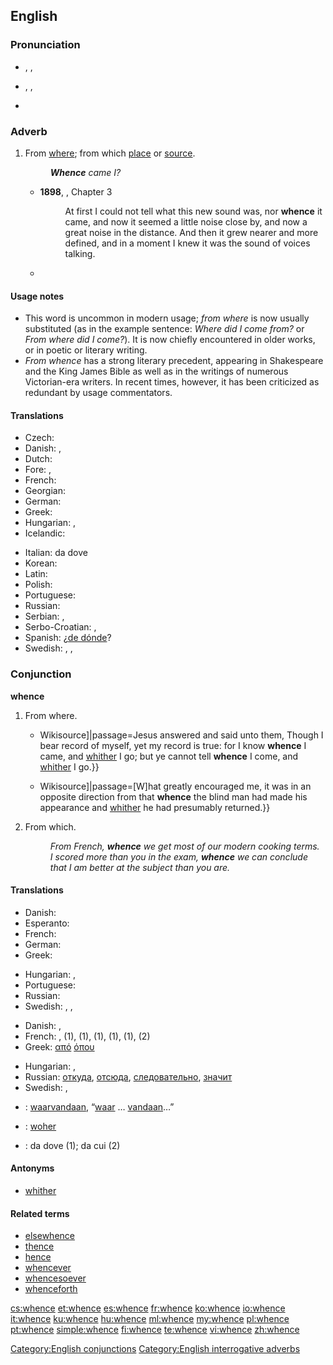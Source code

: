 ==English==

===Pronunciation===
* {{enPR|hwĕns}}, {{IPA|/ʍɛns/}}, {{SAMPA|/WEns/}}
* {{italbrac|in accents with the [[wine-whine merger]]}} {{enPR|wĕns}}, {{IPA|/wɛns/}}, {{SAMPA|/wEns/}}
* {{audio|en-us-whence.ogg|Audio (US)}}
*: {{rhymes|ɛns}}

===Adverb===
{{en-adv|-}}

# From [[where]]; from which [[place]] or [[source]].
#: '''''Whence''' came I?''
#* '''1898''', {{w|J. Meade Falkner}}, {{w|Moonfleet}} Chapter 3
#*: At first I could not tell what this new sound was, nor '''whence''' it came, and now it seemed a little noise close by, and now a great noise in the distance. And then it grew nearer and more defined, and in a moment I knew it was the sound of voices talking.
#* {{quote-book
|year=1818
|author=Mary Shelley
|title=Frankenstein
|chapter=4
|url=http://ebooks.adelaide.edu.au/s/shelley/mary/s53f/chapter4.html
|passage='''Whence''', I often asked myself, did the principle of life proceed? }}

====Usage notes====
* This word is uncommon in modern usage; ''from where'' is now usually substituted (as in the example sentence: ''Where did I come from?'' or ''From where did I come?''). It is now chiefly encountered in older works, or in poetic or literary writing.
* ''From whence'' has a strong literary precedent, appearing in Shakespeare and the King James Bible as well as in the writings of numerous Victorian-era writers.  In recent times, however, it has been criticized as redundant by usage commentators.

====Translations====
{{trans-top|From where; from which place or source}}
* Czech: {{t|cs|odkud}}
* Danish: {{t-|da|hvorfra}},  {{t|da|hvoraf}}
* Dutch: {{t-|nl|waarvandaan}}
* Fore: {{tø|for|forrt}}, {{tø|for|gerrt}}
* French: {{t+|fr|d'où}}
* Georgian: {{t|ka|საიდან|sc=Geor}}
* German: {{t+|de|woher}}
* Greek: {{t|el|αφού|tr=afoú}}
* Hungarian: {{t|hu|honnan}}, {{t|hu|honnét}}
* Icelandic: {{t+|is|hvaðan}}
{{trans-mid}}
* Italian: da dove
* Korean: {{t|ko|어디서|tr=eo-di-seo|sc=Kore}}
* Latin: {{t|la|unde}}
* Polish: {{t+|pl|skąd}}
* Portuguese: {{t+|pt|donde}}
* Russian: {{t+|ru|откуда}}
* Serbian: {{t-|sr|otkuda}}, {{t-|sr|odakle}}
* Serbo-Croatian: {{t|sh|odakle|xs=Serbo-Croatian}},  {{t|sh|otkud|xs=Serbo-Croatian}}
* Spanish: ¿[[de dónde]]?
* Swedish: {{t|sv|varifrån}}, {{t|sv|var i från}}, {{t|sv|vadan}}
{{trans-bottom}}

===Conjunction===
'''whence'''

# From where.
#* {{quote-book|year=1611|title=King James Bible|section=John 8:14|url=[s:Bible (King James)/John{{!}}Wikisource]|passage=Jesus answered and said unto them, Though I bear record of myself, yet my record is true: for I know '''whence''' I came, and [[whither]] I go; but ye cannot tell '''whence''' I come, and [[whither]] I go.}}
#* {{quote-book|year=1883|author=Robert Louis Stevenson|title=Treasure Island|chapter=The Sea-chest|url=[s:Treasure Island/Chapter 4{{!}}Wikisource]|passage=[W]hat greatly encouraged me, it was in an opposite direction from that '''whence''' the blind man had made his appearance and [[whither]] he had presumably returned.}}
# {{context|literary|poetic}} From which.
#: ''From French, '''whence''' we get most of our modern cooking terms.''
#: ''I scored more than you in the exam, '''whence''' we can conclude that I am better at the subject than you are.''

====Translations====
{{trans-top|From where}}
* Danish: {{t-|da|hvorfra}}
* Esperanto: {{t|eo|el kie}}
* French: {{t+|fr|d'où}}
* German: {{t|de|woher}}
* Greek: {{t|el|από πού}}
{{trans-mid}}
* Hungarian: {{t|hu|ahonnan}}, {{t|hu|ahonnét}}
* Portuguese: {{t|pt|de onde}}
* Russian: {{t+|ru|откуда}}
* Swedish: {{t+|sv|varifrån}}, {{t|sv|var i från}}, {{t|sv|vadan}}
{{trans-bottom}}
{{trans-top|From which}}
* Danish: {{t-|da|hvorfra}},  {{t|da|hvoraf}}
* French: {{t+|fr|d'où}}, {{t+|fr|duquel|m|s}} (1), {{t+|fr|desquels|m|p}} (1), {{t+|fr|de laquelle|f|s}} (1), {{t+|fr|desquelles|f|p}} (1), {{t+|fr|dont}} (1), {{t-|fr|ce dont}} (2)
* Greek: [[από]] [[όπου]]
{{trans-mid}}
* Hungarian: {{t|hu|ahonnan}}, {{t|hu|amiből}}
* Russian: [[откуда]], [[отсюда]], [[следовательно]], [[значит]]
* Swedish: {{t+|sv|varav}}, {{t|sv|var av}}
{{trans-bottom}}

{{checktrans-top}}
* {{ttbc|nl}}: [[waarvandaan]], “[[waar]] … [[vandaan]]…”
* {{ttbc|de}}: [[woher]]
* {{ttbc|it}}: da dove (1); da cui (2)
{{trans-mid}}
{{trans-bottom}}

====Antonyms====
* [[whither]]

====Related terms====
* [[elsewhence]]
* [[thence]]
* [[hence]]
* [[whencever]]
* [[whencesoever]]
* [[whenceforth]]

[[Category:English conjunctions]]
[[Category:English interrogative adverbs]]

[[cs:whence]]
[[et:whence]]
[[es:whence]]
[[fr:whence]]
[[ko:whence]]
[[io:whence]]
[[it:whence]]
[[ku:whence]]
[[hu:whence]]
[[ml:whence]]
[[my:whence]]
[[pl:whence]]
[[pt:whence]]
[[simple:whence]]
[[fi:whence]]
[[te:whence]]
[[vi:whence]]
[[zh:whence]]